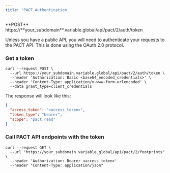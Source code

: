 ```yaml
---
title: 'PACT Authentication'
---
```


<Info>
**POST** https://**your_subdomain**.variable.global/api/pact/2/auth/token
</Info>

Unless you have a public API, you will need to authenticate your requests to the PACT API.
This is done using the OAuth 2.0 protocol.

### Get a token
```shell
curl --request POST \
  --url https://your_subdomain.variable.global/api/pact/2/auth/token \
  --header 'Authorization: Basic <base64_encoded_credentials>' \
  --header 'Content-Type: application/x-www-form-urlencoded' \
  --data grant_type=client_credentials
```

The response will look like this:
```json
{
  "access_token": "<access_token>",
  "token_type": "bearer",
  "scope": "pact:read"
}
```

### Call PACT API endpoints with the token
```shell
curl --request GET \
  --url "https://your_subdomain.variable.global/api/pact/2/footprints" \
  --header 'Authorization: Bearer <access_token>'
  --header "Content-Type: application/json"
```
